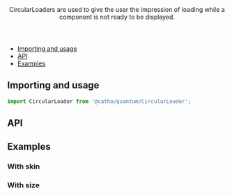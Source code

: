 

<Meta title="Loaders/CircularLoader" component={CircularLoader} />

<Header title="CircularLoader">
    CircularLoaders are used to give the user the impression of loading while a component is not ready to be displayed.
</Header>

- [Importing and usage](#importing)
- [API](#api)
- [Examples](#examples)

## <a id="importing"></a>Importing and usage

```js
import CircularLoader from '@catho/quantum/CircularLoader';
```

<Canvas>
  <Story story={Default}/>
</Canvas>

## <a id="api"></a>API

<ArgsTable of={CircularLoader} />

## <a id="examples"></a>Examples

### With skin

<Canvas>
  <Story story={WithSkin}/>
</Canvas>

### With size

<Canvas>
  <Story story={WithSize}/>
</Canvas>